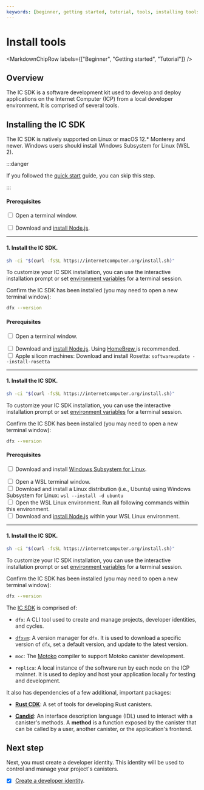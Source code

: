 ```yaml
---
keywords: [beginner, getting started, tutorial, tools, installing tools, install dfx, dfx, dfxvm, setup dfx, setup environment, install]
---
```



# Install tools

<MarkdownChipRow labels={["Beginner", "Getting started", "Tutorial"]} />

## Overview

The IC SDK is a software development kit used to develop and deploy applications on the Internet Computer (ICP) from a local developer environment. It is comprised of several tools.

## Installing the IC SDK

The IC SDK is natively supported on Linux or macOS 12.\* Monterey and newer. Windows users should install Windows Subsystem for Linux (WSL 2).

:::danger

If you followed the [quick start](/docs/current/developer-docs/getting-started/quickstart/first-smart-contract) guide, you can skip this step.

:::

<AdornedTabs>
<TabItem value="linux" label="Linux" default={true}>

#### Prerequisites

<input type="checkbox"/> Open a terminal window.
<div>
</div>
<input type="checkbox"/> Download and <a href="https://nodejs.org/en/download/package-manager">install Node.js</a>.

---------

#### 1. Install the IC SDK.

```bash
sh -ci "$(curl -fsSL https://internetcomputer.org/install.sh)"
```

To customize your IC SDK installation, you can use the interactive installation prompt or set [environment variables](/docs/current/developer-docs/developer-tools/cli-tools/cli-reference/dfx-envars) for a terminal session.

Confirm the IC SDK has been installed (you may need to open a new terminal window):

```bash
dfx --version
```

</TabItem>
<TabItem value="macOS" label="macOS">

#### Prerequisites

<input type="checkbox"/> Open a terminal window.
<div>
</div>
<input type="checkbox"/> Download and <a href="https://nodejs.org/en/download/package-manager">install Node.js</a>. Using <a href="https://brew.sh/"> HomeBrew </a> is recommended.
<div>
</div>
<input type="checkbox"/> Apple silicon machines: Download and install Rosetta: <code>softwareupdate --install-rosetta</code>

---------

#### 1. Install the IC SDK.

```bash
sh -ci "$(curl -fsSL https://internetcomputer.org/install.sh)"
```

To customize your IC SDK installation, you can use the interactive installation prompt or set [environment variables](/docs/current/developer-docs/developer-tools/cli-tools/cli-reference/dfx-envars) for a terminal session.

Confirm the IC SDK has been installed (you may need to open a new terminal window):

```bash
dfx --version
```

</TabItem>

<TabItem value="windows" label="Windows">

#### Prerequisites

<input type="checkbox"/> Download and install <a href="https://docs.microsoft.com/en-us/windows/wsl/install"> Windows Subsystem for Linux</a>.
<div>
</div>
<input type="checkbox"/> Open a WSL terminal window.
<div>
</div>
<input type="checkbox"/> Download and install a Linux distribution (i.e., Ubuntu) using Windows Subsystem for Linux: <code>wsl --install -d ubuntu</code>
<div>
</div>
<input type="checkbox"/> Open the WSL Linux environment. Run all following commands within this environment.
<div>
</div>
<input type="checkbox"/> Download and <a href="https://learn.microsoft.com/en-us/windows/dev-environment/javascript/nodejs-on-wsl">install Node.js</a> within your WSL Linux environment.

---------

#### 1. Install the IC SDK.

```bash
sh -ci "$(curl -fsSL https://internetcomputer.org/install.sh)"
```

To customize your IC SDK installation, you can use the interactive installation prompt or set [environment variables](/docs/current/developer-docs/developer-tools/cli-tools/cli-reference/dfx-envars) for a terminal session.

Confirm the IC SDK has been installed (you may need to open a new terminal window):

```bash
dfx --version
```

</TabItem>

</AdornedTabs>

The [IC SDK](https://github.com/dfinity/sdk) is comprised of:

- `dfx`: A CLI tool used to create and manage projects, developer identities, and <GlossaryTooltip>cycles</GlossaryTooltip>.

- [`dfxvm`](/docs/current/developer-docs/developer-tools/dev-tools-overview#dfxvm): A version manager for `dfx`. It is used to download a specific version of `dfx`, set a default version, and update to the latest version.

- `moc`: The [Motoko](/docs/current/motoko/main/getting-started/motoko-introduction) compiler to support Motoko canister development.

- `replica`: A local instance of the software run by each node on the ICP mainnet. It is used to deploy and host your application locally for testing and development.

It also has dependencies of a few additional, important packages:

- [**Rust CDK**](/docs/current/developer-docs/backend/rust/): A set of tools for developing Rust canisters.

- [**Candid**](/docs/current/developer-docs/smart-contracts/candid/candid-concepts): An interface description language (IDL) used to interact with a canister's methods. A **method** is a function exposed by the canister that can be called by a user, another canister, or the application's frontend.

## Next step

Next, you must create a developer identity. This identity will be used to control and manage your project's canisters.

- [x] [Create a developer identity](/docs/current/developer-docs/getting-started/identities).
